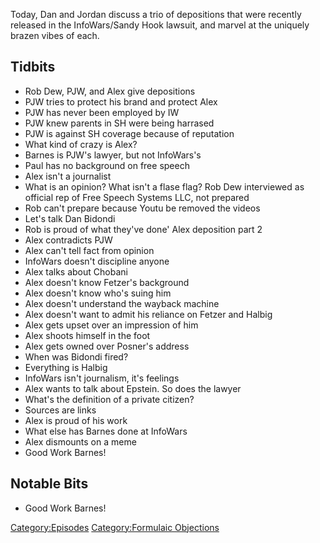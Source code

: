 {{DEFAULTSORT:
    #_EPISODE_0378:Formulaic Objections Part 2
}}{{Episode
    | title           = Formulaic Objections Part 2
    | caption         = Listen to this episode on [https://knowledgefight.libsyn.com/knowledge-fight-formulaic-objections-part-2 Libsyn] [https://open.spotify.com/episode/20PEX5hBiMgHJ9XPEqJJ3C Spotify]
    | episodeNumber   = 378
    | length          = 03:08:26
    | airDate         = December 16, 2019
    | episodeType     = [[:Category:Formulaic Objections|Formulaic Objections]]
    | appearance      = [[Rob Dew]], [[Paul Joseph Watson]], [[Dan Bidondi]], [[Hamdi Ulukaya]], [[Jim Fetzer]], [[Wolfgang Halbig]], [[Lenny Posner]], [[Robert Barnes]]
    | previousEpisode = [[377: December 6-10, 2019]]
    | nextEpisode     = [[379: December 13-16, 2019]]
}}

{{Stub}}

Today, Dan and Jordan discuss a trio of depositions that were recently released in the InfoWars/Sandy Hook lawsuit, and marvel at the uniquely brazen vibes of each.

==Tidbits==

*Rob Dew, PJW, and Alex give depositions
*PJW tries to protect his brand and protect Alex
*PJW has never been employed by IW
*PJW knew parents in SH were being harrased
*PJW is against SH coverage because of reputation
*What kind of crazy is Alex?
*Barnes is PJW's lawyer, but not InfoWars's
*Paul has no background on free speech
*Alex isn't a journalist
*What is an opinion? What isn't a flase flag? Rob Dew interviewed as official rep of Free Speech Systems LLC, not prepared
*Rob can't prepare because Youtu be removed the videos
*Let's talk Dan Bidondi
*Rob is proud of what they've done' Alex deposition part 2
*Alex contradicts PJW
*Alex can't tell fact from opinion
*InfoWars doesn't discipline anyone
*Alex talks about Chobani
*Alex doesn't know Fetzer's background
*Alex doesn't know who's suing him
*Alex doesn't understand the wayback machine
*Alex doesn't want to admit his reliance on Fetzer and Halbig
*Alex gets upset over an impression of him
*Alex shoots himself in the foot
*Alex gets owned over Posner's address
*When was Bidondi fired?
*Everything is Halbig
*InfoWars isn't journalism, it's feelings
*Alex wants to talk about Epstein. So does the lawyer
*What's the definition of a private citizen?
*Sources are links
*Alex is proud of his work
*What else has Barnes done at InfoWars
*Alex dismounts on a meme
*Good Work Barnes!

==Notable Bits==

*Good Work Barnes!

[[Category:Episodes]]
[[Category:Formulaic Objections]]
